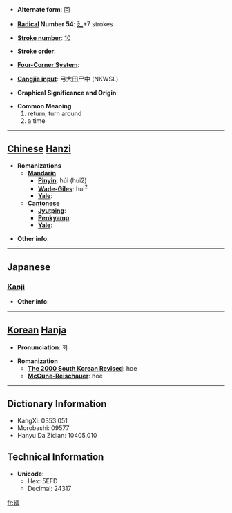 * '''Alternate form''': [[回]]

* '''[[Wiktionary:Chinese radical index| Radical]] Number 54''': [[Wiktionary:Chinese radical index 廴|廴]]+7 strokes

* '''[[Wiktionary:Chinese total strokes index|Stroke number]]''': [[Wiktionary:Chinese total strokes index 10|10]]

* '''Stroke order''': 

* '''[[Wiktionary:Chinese four corner index|Four-Corner System]]''': 

* '''[[Wiktionary:Chinese Cangjie index|Cangjie input]]''': 弓大田尸中 (NKWSL)

* '''Graphical Significance and Origin''': 

* '''Common Meaning'''
*#return, turn around
*# a time


----

== [[Chinese]] [[Hanzi]] ==

* '''Romanizations'''
** '''[[Mandarin]]'''
*** '''[[Pinyin]]''': húi (hui2)
*** '''[[Wade-Giles]]''': hui<sup>2</sup>
*** '''[[Yale]]''': 
** '''[[Cantonese]]'''
*** '''[[Jyutping]]''':
*** '''[[Penkyamp]]''': 
*** '''[[Yale]]''': 

* '''Other info''': 

----

==Japanese==
===[[Kanji]]===
{{kanji|on readings=[[かい]] (kai), [[え]] (e)|kun readings=[[まわす]] (mawasu), [[まわる]] (mawaru), [[かえる]] (kaeru), [[めぐる]] (meguru)}}

* '''Other info''':  

----

== [[Korean]] [[Hanja]] ==

* '''Pronunciation''': 회

* '''Romanization'''
** '''[[The 2000 South Korean Revised Romanization|The 2000 South Korean Revised]]''': hoe
** '''[[McCune-Reischauer]]''': hoe

----

== Dictionary Information ==

* KangXi: 0353.051
* Morobashi: 09577
* Hanyu Da Zidian: 10405.010

== Technical Information ==

* '''Unicode''':
** Hex: 5EFD
** Decimal: 24317

[[fr:廽]]